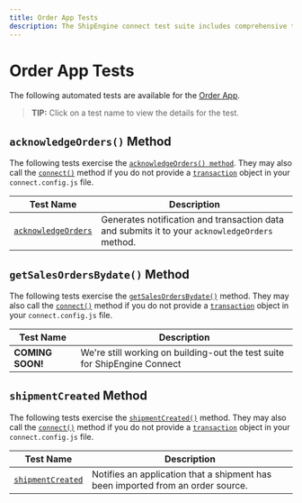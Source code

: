 ```yaml
---
title: Order App Tests
description: The ShipEngine connect test suite includes comprehensive test coverage for your order app
---
```



Order App Tests
==========================================
The following automated tests are available for the [Order App](../../reference/order.mdx).

> **TIP:** Click on a test name to view the details for the test.

`acknowledgeOrders()` Method
------------------------------------
The following tests exercise the [`acknowledgeOrders() method`](../../reference/methods/acknowledge-orders.mdx).
They may also call the [`connect()`](../../reference/methods/connect.mdx) method if you do not provide
a [`transaction`](../../reference/transaction.mdx) object in your `connect.config.js` file.

| Test Name | Description
|-----------|------------------------------------------
|[`acknowledgeOrders`](./acknowledge-orders/acknowledge-orders.mdx) | Generates notification and transaction data and submits it to your `acknowledgeOrders` method.


`getSalesOrdersBydate()` Method
------------------------------------
The following tests exercise the [`getSalesOrdersBydate()`](../../reference/methods/get-sales-orders-by-date.mdx) method.
They may also call the [`connect()`](../../reference/methods/connect.mdx) method if you do not provide
a [`transaction`](../../reference/transaction.mdx) object in your `connect.config.js` file.

| Test Name | Description
|-----------|------------------------------------------
| **COMING SOON!** | We're still working on building-out the test suite for ShipEngine Connect


`shipmentCreated` Method
------------------------------------
The following tests exercise the [`shipmentCreated()`](../../reference/methods/shipment-created.mdx) method.
They may also call the [`connect()`](../../reference/methods/connect.mdx) method if you do not provide
 a [`transaction`](../../reference/transaction.mdx) object in your `connect.config.js` file.

| Test Name | Description
|-----------|------------------------------------------
| [`shipmentCreated`](./shipment-created/shipment-created.mdx) | Notifies an application that a shipment has been imported from an order source.

